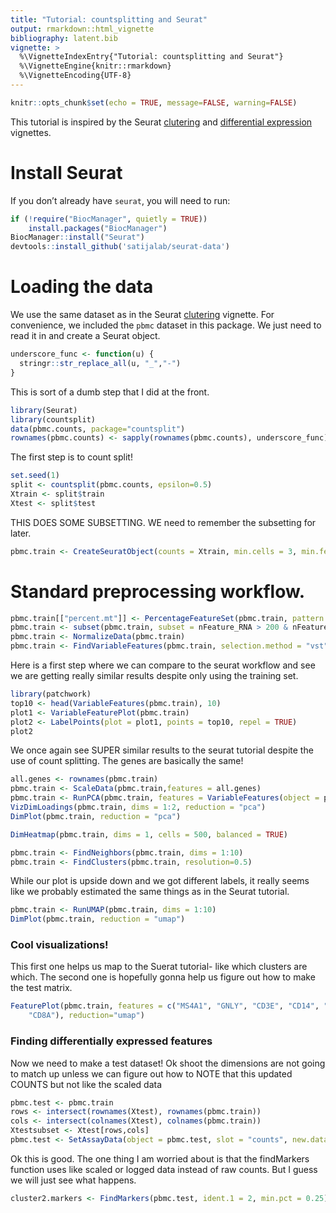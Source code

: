 ```yaml
---
title: "Tutorial: countsplitting and Seurat" 
output: rmarkdown::html_vignette
bibliography: latent.bib
vignette: >
  %\VignetteIndexEntry{"Tutorial: countsplitting and Seurat"}
  %\VignetteEngine{knitr::rmarkdown}
  %\VignetteEncoding{UTF-8}
---
```


```r
knitr::opts_chunk$set(echo = TRUE, message=FALSE, warning=FALSE)
```

This tutorial is inspired by the Seurat [clutering](https://satijalab.org/seurat/articles/pbmc3k_tutorial.html) and [differential expression](https://satijalab.org/seurat/articles/de_vignette.html) vignettes. 

# Install Seurat

If you don't already have ``seurat``, you will need to run:

```r
if (!require("BiocManager", quietly = TRUE))
    install.packages("BiocManager")
BiocManager::install("Seurat")
devtools::install_github('satijalab/seurat-data')
```

# Loading the data

We use the same dataset as in the Seurat [clutering](https://satijalab.org/seurat/articles/pbmc3k_tutorial.html) vignette. For convenience, we included the `pbmc` dataset in this package. We just need to read it in and create a Seurat object. 

```r
underscore_func <- function(u) {
  stringr::str_replace_all(u, "_","-")
}
```

This is sort of a dumb step that I did at the front. 

```r
library(Seurat)
library(countsplit)
data(pbmc.counts, package="countsplit")
rownames(pbmc.counts) <- sapply(rownames(pbmc.counts), underscore_func)
```

The first step is to count split!
```r
set.seed(1)
split <- countsplit(pbmc.counts, epsilon=0.5)
Xtrain <- split$train
Xtest <- split$test
```


THIS DOES SOME SUBSETTING. WE need to remember the subsetting for later. 

```r
pbmc.train <- CreateSeuratObject(counts = Xtrain, min.cells = 3, min.features = 200)
```




# Standard preprocessing workflow.

```r
pbmc.train[["percent.mt"]] <- PercentageFeatureSet(pbmc.train, pattern = "^MT-")
pbmc.train <- subset(pbmc.train, subset = nFeature_RNA > 200 & nFeature_RNA < 2500 & percent.mt < 5)
pbmc.train <- NormalizeData(pbmc.train)
pbmc.train <- FindVariableFeatures(pbmc.train, selection.method = "vst", nfeatures = 2000)
```


Here is a first step where we can compare to the seurat workflow and see we are getting really similar results despite only using the training set. 
```r
library(patchwork)
top10 <- head(VariableFeatures(pbmc.train), 10)
plot1 <- VariableFeaturePlot(pbmc.train)
plot2 <- LabelPoints(plot = plot1, points = top10, repel = TRUE)
plot2
```

We once again see SUPER similar results to the seurat tutorial despite the use of count splitting. The genes are basically the same!
```r
all.genes <- rownames(pbmc.train)
pbmc.train <- ScaleData(pbmc.train,features = all.genes)
pbmc.train <- RunPCA(pbmc.train, features = VariableFeatures(object = pbmc.train))
VizDimLoadings(pbmc.train, dims = 1:2, reduction = "pca")
DimPlot(pbmc.train, reduction = "pca")
```


```r
DimHeatmap(pbmc.train, dims = 1, cells = 500, balanced = TRUE)
```

```r
pbmc.train <- FindNeighbors(pbmc.train, dims = 1:10)
pbmc.train <- FindClusters(pbmc.train, resolution=0.5)
```


While our plot is upside down and we got different labels, it really seems like we probably estimated the same things as in the Seurat tutorial. 
```r
pbmc.train <- RunUMAP(pbmc.train, dims = 1:10)
DimPlot(pbmc.train, reduction = "umap")
```


### Cool visualizations!

This first one helps us map to the Suerat tutorial- like which clusters are which. The second one is hopefully gonna help us figure out how to make the test matrix. 
```r
FeaturePlot(pbmc.train, features = c("MS4A1", "GNLY", "CD3E", "CD14", "FCER1A", "FCGR3A", "LYZ", "PPBP",
    "CD8A"), reduction="umap")
```

### Finding differentially expressed features 

Now we need to make a test dataset!
Ok shoot the dimensions are not going to match up unless we can figure out how to 
NOTE that this updated COUNTS but not like the scaled data 

```r
pbmc.test <- pbmc.train
rows <- intersect(rownames(Xtest), rownames(pbmc.train))
cols <- intersect(colnames(Xtest), colnames(pbmc.train))
Xtestsubset <- Xtest[rows,cols]
pbmc.test <- SetAssayData(object = pbmc.test, slot = "counts", new.data = Xtestsubset)
```

Ok this is good. The one thing I am worried about is that the findMarkers function uses like scaled or logged data instead of raw counts. But I guess we will just see what happens. 

```r
cluster2.markers <- FindMarkers(pbmc.test, ident.1 = 2, min.pct = 0.25)
```